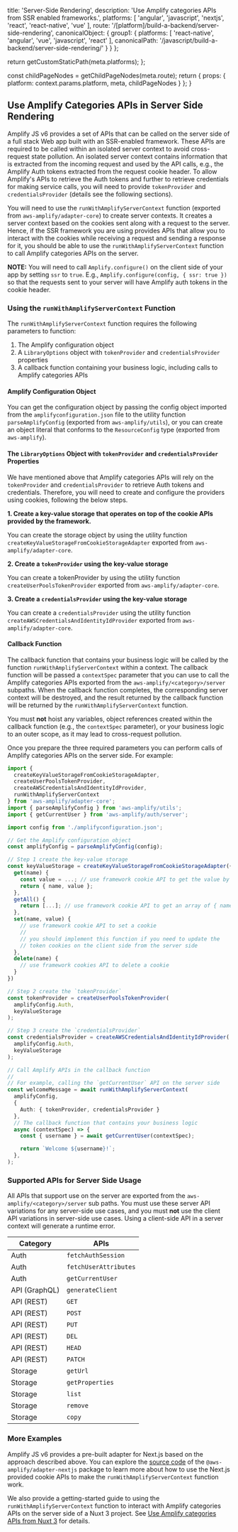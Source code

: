 
  title: 'Server-Side Rendering',
  description: 'Use Amplify categories APIs from SSR enabled frameworks.',
  platforms: [
    'angular',
    'javascript',
    'nextjs',
    'react',
    'react-native',
    'vue'
  ],
  route: '/[platform]/build-a-backend/server-side-rendering',
  canonicalObject: {
    group1: {
      platforms: [
        'react-native',
        'angular',
        'vue',
        'javascript',
        'react'
      ],
      canonicalPath: '/javascript/build-a-backend/server-side-rendering/'
    }
  }
};

  return getCustomStaticPath(meta.platforms);
};

  const childPageNodes = getChildPageNodes(meta.route);
  return {
    props: {
      platform: context.params.platform,
      meta,
      childPageNodes
    }
  };
}

## Use Amplify Categories APIs in Server Side Rendering

Amplify JS v6 provides a set of APIs that can be called on the server side of a full stack Web app built with an SSR-enabled framework. These APIs are required to be called within an isolated server context to avoid cross-request state pollution. An isolated server context contains information that is extracted from the incoming request and used by the API calls, e.g., the Amplify Auth tokens extracted from the request cookie header. To allow Amplify's APIs to retrieve the Auth tokens and further to retrieve credentials for making service calls, you will need to provide `tokenProvider` and `credentialsProvider` (details see the following sections).

You will need to use the `runWithAmplifyServerContext` function (exported from `aws-amplify/adapter-core`) to create server contexts. It creates a server context based on the cookies sent along with a request to the server. Hence, if the SSR framework you are using provides APIs that allow you to interact with the cookies while receiving a request and sending a response for it, you should be able to use the `runWithAmplifyServerContext` function to call Amplify categories APIs on the server.

<Callout warning>

**NOTE:** You will need to call `Amplify.configure()` on the client side of your app by setting `ssr` to `true`. E.g., `Amplify.configure(config, { ssr: true })` so that the requests sent to your server will have Amplify auth tokens in the cookie header.

</Callout>

### Using the `runWithAmplifyServerContext` Function

The `runWithAmplifyServerContext` function requires the following parameters to function:

1. The Amplify configuration object
2. A `LibraryOptions` object with `tokenProvider` and `credentialsProvider` properties
3. A callback function containing your business logic, including calls to Amplify categories APIs

#### Amplify Configuration Object

You can get the configuration object by passing the config object imported from the `amplifyconfiguration.json` file to the utility function `parseAmplifyConfig` (exported from `aws-amplify/utils`), or you can create an object literal that conforms to the `ResourceConfig` type (exported from `aws-amplify`).

#### The `LibraryOptions` Object with `tokenProvider` and `credentialsProvider` Properties

We have mentioned above that Amplify categories APIs will rely on the `tokenProvider` and `credentialsProvider` to retrieve Auth tokens and credentials. Therefore, you will need to create and configure the providers using cookies, following the below steps.

**1. Create a key-value storage that operates on top of the cookie APIs provided by the framework.**

You can create the storage object by using the utility function `createKeyValueStorageFromCookieStorageAdapter` exported from `aws-amplify/adapter-core`.

**2. Create a `tokenProvider` using the key-value storage**

You can create a tokenProvider by using the utility function `createUserPoolsTokenProvider` exported from `aws-amplify/adapter-core`.

**3. Create a `credentialsProvider` using the key-value storage**

You can create a `credentialsProvider` using the utility function `createAWSCredentialsAndIdentityIdProvider` exported from `aws-amplify/adapter-core`.

#### Callback Function

The callback function that contains your business logic will be called by the function `runWithAmplifyServerContext` within a context. The callback function will be passed a `contextSpec` parameter that you can use to call the Amplify categories APIs exported from the `aws-amplify/<category>/server` subpaths. When the callback function completes, the corresponding server context will be destroyed, and the result returned by the callback function will be returned by the `runWithAmplifyServerContext` function.

<Callout warning>

You must **not** hoist any variables, object references created within the callback function (e.g., the `contextSpec` parameter), or your business logic to an outer scope, as it may lead to cross-request pollution.

</Callout>

Once you prepare the three required parameters you can perform calls of Amplify categories APIs on the server side. For example:

```ts
import {
  createKeyValueStorageFromCookieStorageAdapter,
  createUserPoolsTokenProvider,
  createAWSCredentialsAndIdentityIdProvider,
  runWithAmplifyServerContext
} from 'aws-amplify/adapter-core';
import { parseAmplifyConfig } from 'aws-amplify/utils';
import { getCurrentUser } from 'aws-amplify/auth/server';

import config from './amplifyconfiguration.json';

// Get the Amplify configuration object
const amplifyConfig = parseAmplifyConfig(config);

// Step 1 create the key-value storage
const keyValueStorage = createKeyValueStorageFromCookieStorageAdapter({
  get(name) {
    const value = ...; // use framework cookie API to get the value by name
    return { name, value };
  },
  getAll() {
    return [...]; // use framework cookie API to get an array of { name, value }
  },
  set(name, value) {
    // use framework cookie API to set a cookie
    //
    // you should implement this function if you need to update the
    // token cookies on the client side from the server side
  },
  delete(name) {
    // use framework cookies API to delete a cookie
  }
})

// Step 2 create the `tokenProvider`
const tokenProvider = createUserPoolsTokenProvider(
  amplifyConfig.Auth,
  keyValueStorage
);

// Step 3 create the `credentialsProvider`
const credentialsProvider = createAWSCredentialsAndIdentityIdProvider(
  amplifyConfig.Auth,
  keyValueStorage
);

// Call Amplify APIs in the callback function
//
// For example, calling the `getCurrentUser` API on the server side
const welcomeMessage = await runWithAmplifyServerContext(
  amplifyConfig,
  {
    Auth: { tokenProvider, credentialsProvider }
  },
  // The callback function that contains your business logic
  async (contextSpec) => {
    const { username } = await getCurrentUser(contextSpec);

    return `Welcome ${username}!`;
  },
);
```

### Supported APIs for Server Side Usage

All APIs that support use on the server are exported from the `aws-amplify/<category>/server` sub paths. You must use these server API variations for any server-side use cases, and you must **not** use the client API variations in server-side use cases. Using a client-side API in a server context will generate a runtime error.

| Category      | APIs                  |
| ------------- | --------------------- |
| Auth          | `fetchAuthSession`    |
| Auth          | `fetchUserAttributes` |
| Auth          | `getCurrentUser`      |
| API (GraphQL) | `generateClient`      |
| API (REST)    | `GET`                 |
| API (REST)    | `POST`                |
| API (REST)    | `PUT`                 |
| API (REST)    | `DEL`                 |
| API (REST)    | `HEAD`                |
| API (REST)    | `PATCH`               |
| Storage       | `getUrl`              |
| Storage       | `getProperties`       |
| Storage       | `list`                |
| Storage       | `remove`              |
| Storage       | `copy`                |

### More Examples

Amplify JS v6 provides a pre-built adapter for Next.js based on the approach described above. You can explore the [source code](https://github.com/aws-amplify/amplify-js/blob/main/packages/adapter-nextjs) of the `@aws-amplify/adapter-nextjs` package to learn more about how to use the Next.js provided cookie APIs to make the `runWithAmplifyServerContext` function work.

We also provide a getting-started guide to using the `runWithAmplifyServerContext` function to interact with Amplify categories APIs on the server side of a Nuxt 3 project. See [Use Amplify categories APIs from Nuxt 3](/[platform]/build-a-backend/server-side-rendering/nuxt) for details.

<Overview childPageNodes={props.childPageNodes} />
